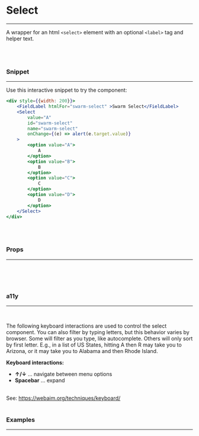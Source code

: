 
# Select
---
A wrapper for an html `<select>` element with an optional `<label>` tag and helper text.

<br/>
<br/>

### Snippet
---

Use this interactive snippet to try the component:
<br/>

```.jsx
<div style={{width: 200}}>
    <FieldLabel htmlFor="swarm-select" >Swarm Select</FieldLabel>
    <Select
        value="A"
        id="swarm-select"
        name="swarm-select"
        onChange={(e) => alert(e.target.value)}
    >
        <option value="A">
            A
        </option>
        <option value="B">
            B
        </option>
        <option value="C">
            C
        </option>
        <option value="D">
            D
        </option>
    </Select>
</div>
```
<br/>
<br/>

### Props
---
<br/>
<PropsTable propMetaData={Select.__docgenInfo} />


<br/>
<br/>

### a11y
---
<br/>

The following keyboard interactions are used to control the select component.
You can also filter by typing letters, but this behavior varies by browser.
Some will filter as you type, like autocomplete. Others will only sort by first letter.
E.g., in a list of US States, hitting A then R may take you to Arizona, or it may
take you to Alabama and then Rhode Island.
<br/>

**Keyboard interactions:**
* **↑/↓**       ... navigate between menu options
* **Spacebar**  ... expand

<br/>
See: <a href="https://webaim.org/techniques/keyboard/">https://webaim.org/techniques/keyboard/</a>

<br/>
<br/>

### Examples
---
<br/>

<SelectExample />
